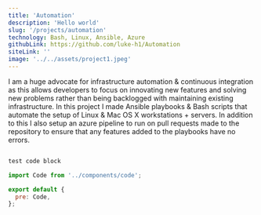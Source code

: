 ```yaml
---
title: 'Automation'
description: 'Hello world' 
slug: '/projects/automation'
technology: Bash, Linux, Ansible, Azure
githubLink: https://github.com/luke-h1/Automation
siteLink: '' 
image: '../../assets/project1.jpeg' 
--- 
```


I am a huge advocate for infrastructure automation & continuous integration as this allows developers to focus on innovating new features and solving new problems rather than being backlogged with maintaining existing infrastructure. In this project I made Ansible playbooks & Bash scripts that automate the setup of Linux & Mac OS X workstations + servers. In addition to this I also setup an azure pipeline to run on pull requests made to the repository to ensure that any features added to the playbooks have no errors.

```js 

test code block 

```

```js  
import Code from '../components/code';

export default {
  pre: Code,
};
```